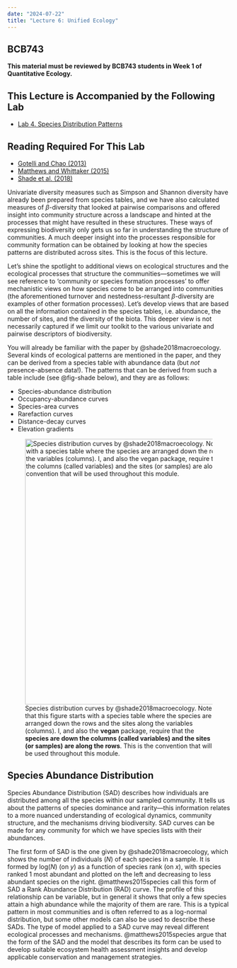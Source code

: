 ```yaml
---
date: "2024-07-22"
title: "Lecture 6: Unified Ecology"
---
```


::: callout-note
## BCB743

**This material must be reviewed by BCB743 students in Week 1 of
Quantitative Ecology.**
:::

::: callout-tip
## This Lecture is Accompanied by the Following Lab

- [Lab 4. Species Distribution Patterns](Lab-04-biodiversity2.qmd)
:::

::: callout-tip
## Reading Required For This Lab

- [Gotelli and Chao (2013)](../docs/Gotelli_and_Chao_2013.pdf)
- [Matthews and Whittaker (2015)](../docs/Matthews_and_Whittaker_2015.pdf)
- [Shade et al. (2018)](../docs/Shade_et_al_2018.pdf)
:::


Univariate diversity measures such as Simpson and Shannon diversity have already been prepared from species tables, and we have also calculated measures of $\beta$-diversity that looked at pairwise comparisons and offered insight into community structure across a landscape and hinted at the processes that might have resulted in these structures. These ways of expressing biodiversity only gets us so far in understanding the structure of communities. A much deeper insight into the processes responsible for community formation can be obtained by looking at how the species patterns are distributed across sites. This is the focus of this lecture.

Let's shine the spotlight to additional views on ecological structures and the ecological processes that structure the communities---sometimes we will see reference to 'community or species formation processes' to offer mechanistic views on how species come to be arranged into communities (the aforementioned turnover and nestedness-resultant $\beta$-diversity are examples of other formation processes). Let's develop views that are based on all the information contained in the species tables, i.e. abundance, the number of sites, and the diversity of the biota. This deeper view is not necessarily captured if we limit our toolkit to the various univariate and pairwise descriptors of biodiversity.

You will already be familiar with the paper by @shade2018macroecology. Several kinds of ecological patterns are mentioned in the paper, and they can be derived from a species table with abundance data (but *not* presence-absence data!). The patterns that can be derived from such a table include (see @fig-shade below), and they are as follows:

* Species-abundance distribution
* Occupancy-abundance curves
* Species-area curves
* Rarefaction curves
* Distance-decay curves
* Elevation gradients

![Species distribution curves by @shade2018macroecology. [Note that this figure starts with a species table where the species are arranged down the rows and the sites along the variables (columns). I, and also the **vegan** package, require that the **species are down the columns (called variables) and the sites (or samples) are along the rows**. This is the convention that will be used throughout this module.]{.my-highlight}](../images/Shade_et_al_2018_Fig_1.png){#fig-shade fig-align="center" width="600"}

## Species Abundance Distribution

Species Abundance Distribution (SAD) describes how individuals are distributed among all the species within our sampled community. It tells us about the patterns of species dominance and rarity---this information relates to a more nuanced understanding of ecological dynamics, community structure, and the mechanisms driving biodiversity. SAD curves can be made for any community for which we have species lists with their abundances.

The first form of SAD is the one given by @shade2018macroecology, which shows the number of individuals (*N*) of each species in a sample. It is formed by log(*N*) (on *y*) as a function of species rank (on *x*), with species ranked 1 most abundant and plotted on the left and decreasing to less abundant species on the right. @matthews2015species call this form of SAD a Rank Abundance Distribution (RAD) curve. The profile of this relationship can be variable, but in general it shows that only a few species attain a high abundance while the majority of them are rare. This is a typical pattern in most communities and is often referred to as a log-normal distribution, but some other models can also be used to describe these SADs. The type of model applied to a SAD curve may reveal different ecological processes and mechanisms. @matthews2015species argue that the form of the SAD and the model that describes its form can be used to develop suitable ecosystem health assessment insights and develop applicable conservation and management strategies.

